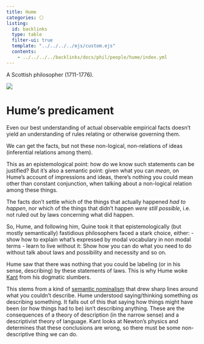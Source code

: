 ```yaml
---
title: Hume
categories: ⚪
listing:
  id: backlinks
  type: table
  filter-ui: true
  template: "../../../../ejs/custom.ejs"
  contents:
    - ../../../../backlinks/docs/phil/people/hume/index.yml
---
```


A Scottish philosopher (1711-1776).

![](/images/headshots/hume.jpeg)


# Hume's predicament
Even our best understanding of actual observable empirical facts doesn't yield 
an understanding of rules relating or otherwise governing them.

We can get the facts, but not these non-logical, non-relations of ideas 
(inferential relations among them).

This as an epistemological point: how do we know such statements can be 
justified? But it's also a semantic point: given what you can *mean*, on Hume's 
account of impressions and ideas, there's nothing you could mean other than 
constant conjunction, when talking about a non-logical relation among these 
things.

The facts don't settle which of the things that actually happened *had to 
happen*, nor which of the things that didn't happen *were still possible*, i.e.
not ruled out by laws concerning what did happen.

So, Hume, and following him, Quine took it that epistemologically (but mostly 
semantically) fastidious philosophers faced a stark choice, either:
- show how to explain what's expressed by modal vocabulary in non modal terms
- learn to live without it: Show how you can do what you need to do without talk 
about laws and possibility and necessity and so on.

Hume saw that there was nothing that you could be labeling (or in his sense, 
describing) by these statements of laws. This is why Hume woke 
[Kant](/docs/phil/people/kant/index.qmd) from his dogmatic slumbers.

This stems from a kind of [semantic nominalism](/docs/phil/people/brandom/sellars09/4/#semantic-nominalism) 
that drew sharp lines around what you couldn't describe. Hume understood 
saying/thinking something *as* describing something. It falls out of this that 
saying how things might have been (or how things had to be) isn't describing 
anything. These are the consequences of a theory of description (in the narrow 
sense) and a descriptivist theory of language. Kant looks at Newton's physics 
and determines that these conclusions are wrong, so there must be some 
non-descriptive thing we can do.

